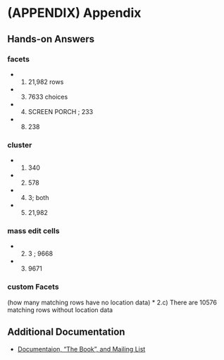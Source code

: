 # (APPENDIX) Appendix {-} 

## Hands-on Answers {-}

### facets {#appendix-facets -}
* 1) 21,982 rows
* 3) 7633 choices
* 4) SCREEN PORCH ; 233
* 8) 238

### cluster {#appendix-cluster -}
* 1) 340
* 2) 578
* 4) 3; both
* 5) 21,982

###  mass edit cells {#appendix-mass-edit -}
* 2) 3 ; 9668
* 3) 9671


### custom Facets {-}
(how many matching rows have no location data)
*  2.c)  There are 10576 matching rows without location data

## Additional Documentation {-}
* [Documentaion, "The Book", and Mailing List](http://openrefine.org/documentation.html)